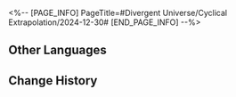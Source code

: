 <%-- [PAGE_INFO]
PageTitle=#Divergent Universe/Cyclical Extrapolation/2024-12-30#
[END_PAGE_INFO] --%>
{{Event
|name              = Cyclical Extrapolation: Ash Reignition
|image             = Event Cyclical Extrapolation Ash Reignition.png
|type              = Cyclical Extrapolation
|time_known        = yes
|time_start        = 2024-12-30 04:00:00
|time_end          = 2025-01-06 03:59:59
}}

{{Cyclical Extrapolation
|boons      = 
|curios     = 
|equations  = Relative Tracer;; Sizzling Thunder;; Doctors of Chaos
|trailblaze = 
|rewards    = Relic Remains*30; Lost Crystal*3
|boss_1_1   = Silvermane Lieutenant; Frigid Prowler; Disciples of Sanctus Medicus: Shape Shifter; Senior Staff: Team Leader; Dreamjolt Troupe's Sweet Gorilla
|boss_1_2   = Disciples of Sanctus Medicus: Shape Shifter (Bug); The Ascended (Bug); Abundance Sprite: Malefic Ape (Bug); Senior Staff: Team Leader (Bug); Aurumaton Spectral Envoy (Bug); Dreamjolt Troupe's Beyond Overcooked (Bug); Dreamjolt Troupe's Sweet Gorilla (Bug); "Past Confined and Caged" (Bug); "Tomorrow in Harmonious Chords" (Bug); "Present Inebriated in Revelry" (Bug)
|boss_2_1   = Silvermane Lieutenant (Bug); Frigid Prowler (Bug); Disciples of Sanctus Medicus: Shape Shifter (Bug); Senior Staff: Team Leader (Bug); Dreamjolt Troupe's Sweet Gorilla (Bug)
|boss_2_2   = Svarog (Complete); Stellaron Hunter: Kafka (Complete); Abundant Ebon Deer (Complete); Cloud Knight Lieutenant: Yanqing (Complete); Memory Zone Meme "Something Unto Death" (Complete)
|boss_3     = Cirrus (Complete)
|rules      = You will not obtain Equations after achieving victory in Boss Domains; Obtain this week's Preset Constructs upon entering the first plane
|root       = Divergent Universe: The Human Comedy
}}

==Other Languages==
{{Other Languages
|en   = Cyclical Extrapolation: Ash Reignition
|zhs  = 周期演算：死灰复燃
|zht  = 週期演算：死灰復燃
|ja   = 周期演算：死灰復燃
|ko   = 주기 연산: 다시 타오른 잿더미
|es   = Cálculo periódico: Cenizas que arden de nuevo
|fr   = Calcul cyclique&nbsp;: Cendres enflammées
|ru   = Цикличное вычисление: Возрождение из пепла
|th   = การคำนวณแบบรอบ: ฟื้นคืนจากความตาย
|vi   = Ngoại Suy Chu Kỳ: Tro Tàn Bùng Cháy
|de   = Zyklische Berechnung: Wiederaufflammen
|id   = Kalkulasi Siklus: Bangkit dari Abu
|pt   = Extrapolação Cíclica: Reacender as Cinzas
}}

==Change History==
{{Change History|2.7}}